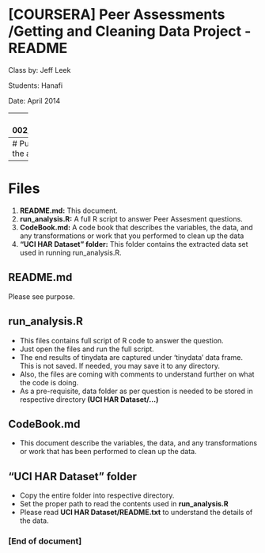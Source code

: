 [COURSERA] Peer Assessments /Getting and Cleaning Data Project - README
==============================================================
Class by:  Jeff Leek

Students: Hanafi

Date: April 2014

-----
# About project
Source: https://class.coursera.org/getdata-002/human_grading/view/courses/972080/assessments/3/submissions

Extracted from the source URL:

*The purpose of this project is to demonstrate your ability to collect, work with, and clean a data set. The goal is to prepare tidy data that can be used for later analysis.*

-----
# Purpose
- Providing list and description of files needed to accomplished the above Coursera assesment. 

-----
# Files

1. **README.md:** This document.
1. **run_analysis.R:** A full R script to answer Peer Assesment questions.
1. **CodeBook.md:** A code book that describes the variables, the data, and any transformations or work that you performed to clean up the data
1. **"UCI HAR Dataset" folder:** This folder contains the extracted data set used in running run_analysis.R. 


## README.md
Please see purpose.

## run_analysis.R
- This files contains full script of R code to answer the question.
- Just open the files and run the full script.
- The end results of tinydata are captured under 'tinydata' data frame. This is not saved. If needed, you may save it to any directory.
- Also, the files are coming with comments to understand further on what the code is doing.
- As a pre-requisite, data folder as per question is needed to be stored in respective directory **(UCI HAR Dataset/...)**

## CodeBook.md
- This document describe the variables, the data, and any transformations or work that has been performed to clean up the data.

## "UCI HAR Dataset" folder
- Copy the entire folder into respective directory.
- Set the proper path to read the contents used in **run_analysis.R**
- Please read **UCI HAR Dataset/README.txt** to understand the details of the data.

### [End of document]
